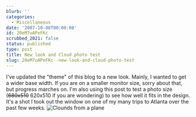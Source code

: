 ```yaml
---
blurb: ''
categories:
  - Miscellaneous
date: '2007-10-08T00:00:00'
id: 20eM7uAPeFKc
scrubbed_2021: false
status: published
type: post
title: New look and Cloud photo test
slug: 20eM7uAPeFKc--new-look-and-cloud-photo-test
---
```


I've updated the "theme" of this blog to a new look. Mainly, I
wanted to get a wider base width. If you are on a smaller monitor
size, sorry about that, but progress marches on. I'm also using
this post to test a photo size (~~680x510~~ 620x510 if you are
wondering) to see how well it fits in the design. It's a shot I
took out the window on one of my many trips to Atlanta over the
past few weeks.
![Clounds from a plane](http://www.alanwsmith.com/blog/wp-content/uploads/20070703-0008.jpg)
